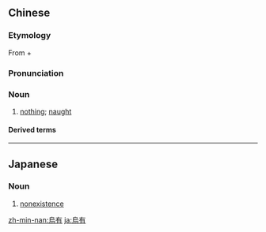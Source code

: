 {{also|乌有}}
==Chinese==
{{zh-forms|s=乌有}}

===Etymology===
From {{zh-l|烏|not, void}} + {{zh-l|有|to have}}

===Pronunciation===
{{zh-pron
|m=wūyǒu
|c=wu1 jau5
|mn=o͘-iú
|cat=n
}}

===Noun===
{{zh-noun}}

# [[nothing]]; [[naught]]

====Derived terms====
{{zh-der|烏有鄉:utopia}}

----

==Japanese==
{{ja-kanjitab|う|ゆう|yomi=on}}

===Noun===
{{ja-noun|うゆう}}

# [[nonexistence]]

[[zh-min-nan:烏有]]
[[ja:烏有]]